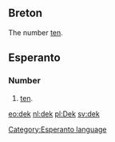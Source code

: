 ==Breton==
The number [[ten]].

==Esperanto==
===Number===
# [[ten]].

[[eo:dek]]
[[nl:dek]]
[[pl:Dek]]
[[sv:dek]]
[[Category:Esperanto language]]
{{Universala Vortaro}}